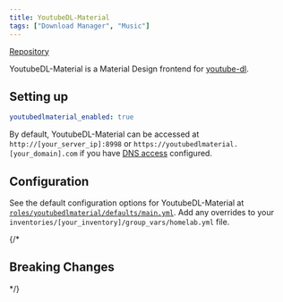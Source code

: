 ```yaml
---
title: YoutubeDL-Material
tags: ["Download Manager", "Music"]
---
```



[Repository](https://github.com/Tzahi12345/YoutubeDL-Material)

<Tags tags={frontmatter.tags} />

YoutubeDL-Material is a Material Design frontend for [youtube-dl](https://rg3.github.io/youtube-dl/).

## Setting up

```yaml title="inventories/homelab/group_vars/homelab.yml"
youtubedlmaterial_enabled: true
```

By default, YoutubeDL-Material can be accessed at `http://[your_server_ip]:8998` or `https://youtubedlmaterial.[your_domain].com` if you have [DNS access](../../guides/dns-access/) configured.

## Configuration

See the default configuration options for YoutubeDL-Material at [`roles/youtubedlmaterial/defaults/main.yml`](https://github.com/Dylancyclone/ansible-homelab-orchestration/blob/main/roles/youtubedlmaterial/defaults/main.yml).
Add any overrides to your `inventories/[your_inventory]/group_vars/homelab.yml` file.

{/* 

## Breaking Changes

*/}